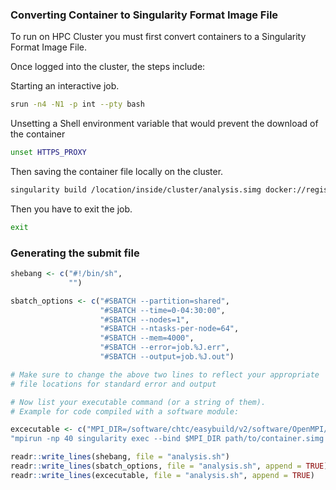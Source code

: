 
### Converting Container to Singularity Format Image File

To run on HPC Cluster you must first convert containers to a Singularity Format Image File. 

Once logged into the cluster, the steps include:

Starting an interactive job.

```bash

srun -n4 -N1 -p int --pty bash

```

Unsetting a Shell environment variable that would prevent the download of the container

```bash

unset HTTPS_PROXY

```

Then saving the container file locally on the cluster.

```bash

singularity build /location/inside/cluster/analysis.simg docker://registry.doit.wisc.edu/erwin.lares/analysis

```

Then you have to exit the job.

```bash

exit

```

### Generating the submit file 

```r
shebang <- c("#!/bin/sh",
             "")

sbatch_options <- c("#SBATCH --partition=shared",
                    "#SBATCH --time=0-04:30:00",
                    "#SBATCH --nodes=1",
                    "#SBATCH --ntasks-per-node=64",
                    "#SBATCH --mem=4000",
                    "#SBATCH --error=job.%J.err",
                    "#SBATCH --output=job.%J.out")

# Make sure to change the above two lines to reflect your appropriate
# file locations for standard error and output

# Now list your executable command (or a string of them).
# Example for code compiled with a software module:

excecutable <- c("MPI_DIR=/software/chtc/easybuild/v2/software/OpenMPI/4.0.5-GCC-9.3.0/",
"mpirun -np 40 singularity exec --bind $MPI_DIR path/to/container.simg ./________")

readr::write_lines(shebang, file = "analysis.sh")
readr::write_lines(sbatch_options, file = "analysis.sh", append = TRUE)
readr::write_lines(excecutable, file = "analysis.sh", append = TRUE)

```


```r



```